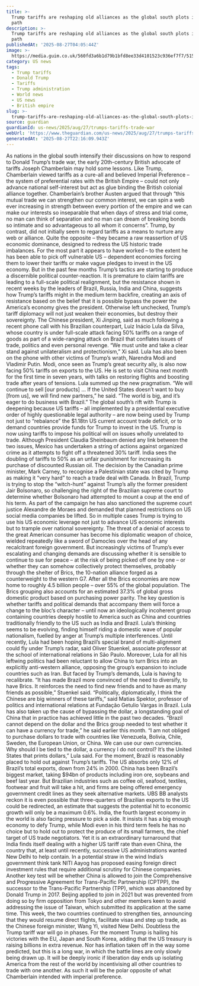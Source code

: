 ```yaml
---
title: >-
  Trump tariffs are reshaping old alliances as the global south plots its own
  path
description: >-
  Trump tariffs are reshaping old alliances as the global south plots its own
  path
publishedAt: '2025-08-27T04:05:44Z'
image: >-
  https://media.guim.co.uk/560fd3a6b1d79b1bfd8ee33d4101523c936ef7f7/515_0_5162_4128/500.jpg
category: US news
tags:
  - Trump tariffs
  - Donald Trump
  - Tariffs
  - Trump administration
  - World news
  - US news
  - British empire
slug: >-
  trump-tariffs-are-reshaping-old-alliances-as-the-global-south-plots-its-own-path
source: guardian
guardianId: us-news/2025/aug/27/trumps-tariffs-trade-war
webUrl: 'https://www.theguardian.com/us-news/2025/aug/27/trumps-tariffs-trade-war'
generatedAt: '2025-08-27T22:16:09.943Z'
---
```

As nations in the global south intensify their discussions on how to respond to Donald Trump’s trade war, the early 20th-century British advocate of tariffs Joseph Chamberlain may hold some lessons. Like Trump, Chamberlain viewed tariffs as a cure-all and believed Imperial Preference – the system of preferential rates with the British Empire – could not only advance national self-interest but act as glue binding the British colonial alliance together. Chamberlain’s brother Austen argued that through “this mutual trade we can strengthen our common interest, we can spin a web ever increasing in strength between every portion of the empire and we can make our interests so inseparable that when days of stress and trial come, no man can think of separation and no man can dream of breaking bonds so intimate and so advantageous to all whom it concerns”. Trump, by contrast, did not initially seem to regard tariffs as a means to nurture any web or alliance. Quite the opposite – they became a raw reassertion of US economic dominance, designed to redress the US historic trade imbalances. For the most part it appears to have worked – to the extent he has been able to pick off vulnerable US – dependent economies forcing them to lower their tariffs or make vague pledges to invest in the US economy. But in the past few months Trump’s tactics are starting to produce a discernible political counter-reaction. It is premature to claim tariffs are leading to a full-scale political realignment, but the resistance shown in recent weeks by the leaders of Brazil, Russia, India and China, suggests how Trump’s tariffs might in the medium term backfire, creating an axis of resistance based on the belief that it is possible bypass the power the America’s economy gives the president. Otherwise left unchecked, Trump’s tariff diplomacy will not just weaken their economies, but destroy their sovereignty. The Chinese president, Xi Jinping, said as much following a recent phone call with his Brazilian counterpart, Luiz Inácio Lula da Silva, whose country is under full-scale attack facing 50% tariffs on a range of goods as part of a wide-ranging attack on Brazil that conflates issues of trade, politics and even personal revenge. “We must unite and take a clear stand against unilateralism and protectionism,” Xi said. Lula has also been on the phone with other victims of Trump’s wrath, Narendra Modi and Vladimir Putin. Modi, once seen as Trump’s great security ally, is also now facing 50% tariffs on exports to the US. He is set to visit China next month for the first time in seven years, with talks on restoring flights and boosting trade after years of tensions. Lula summed up the new pragmatism. “We will continue to sell [our products] … If the United States doesn’t want to buy [from us], we will find new partners,” he said. “The world is big, and it’s eager to do business with Brazil.” The global south’s rift with Trump is deepening because US tariffs – all implemented by a presidential executive order of highly questionable legal authority – are now being used by Trump not just to “rebalance” the $1.18tn US current account trade deficit, or to demand countries provide funds for Trump to invest in the US. Trump is now using tariffs to impose his political will on issues wholly unrelated to trade. Although President Claudia Sheinbaum denied any link between the two issues, Mexico has undertaken a string of actions against organized crime as it attempts to fight off a threatened 30% tariff. India sees the doubling of tariffs to 50% as an unfair punishment for increasing its purchase of discounted Russian oil. The decision by the Canadian prime minister, Mark Carney, to recognise a Palestinian state was cited by Trump as making it “very hard” to reach a trade deal with Canada. In Brazil, Trump is trying to stop the “witch-hunt” against Trump’s ally the former president Jair Bolsonaro, so challenging the right of the Brazilian supreme court to determine whether Bolsonaro had attempted to mount a coup at the end of his term. As part of the campaign he has also sanctioned the supreme court justice Alexandre de Moraes and demanded that planned restrictions on US social media companies be lifted. So in multiple cases Trump is trying to use his US economic leverage not just to advance US economic interests but to trample over national sovereignty. The threat of a denial of access to the great American consumer has become his diplomatic weapon of choice, wielded repeatedly like a sword of Damocles over the head of any recalcitrant foreign government. But increasingly victims of Trump’s ever escalating and changing demands are discussing whether it is sensible to continue to sue for peace – at the risk of being picked off one by one – or whether they can somehow collectively protect themselves, probably through the shelter of Brics, the 10-nation alliance forged as a counterweight to the western G7. After all the Brics economies are now home to roughly 4.5 billion people – over 55% of the global population. The Brics grouping also accounts for an estimated 37.3% of global gross domestic product based on purchasing power parity. The key question is whether tariffs and political demands that accompany them will force a change to the bloc’s character – until now an ideologically incoherent group containing countries deeply hostile to America such as China and countries traditionally friendly to the US such as India and Brazil. Lula’s thinking seems to be evolving, finding himself riding a domestic wave of popular nationalism, fuelled by anger at Trump’s multiple interferences. Until recently, Lula had been hoping Brazil’s special brand of multi-alignment could fly under Trump’s radar, said Oliver Stuenkel, associate professor at the school of international relations in São Paulo. Moreover, Lula for all his leftwing politics had been reluctant to allow China to turn Brics into an explicitly anti-western alliance, opposing the group’s expansion to include countries such as Iran. But faced by Trump’s demands, Lula is having to recalibrate. “It has made Brazil more convinced of the need to diversify, to have Brics. It reinforces the need to find new friends and to have as many friends as possible,” Stuenkel said. “Politically, diplomatically, I think the Chinese are big winners of these tariffs,” said Matias Spektor, professor of politics and international relations at Fundação Getulio Vargas in Brazil. Lula has also taken up the cause of bypassing the dollar, a longstanding goal of China that in practice has achieved little in the past two decades. “Brazil cannot depend on the dollar and the Brics group needed to test whether it can have a currency for trade,” he said earlier this month. “I am not obliged to purchase dollars to trade with countries like Venezuela, Bolivia, Chile, Sweden, the European Union, or China. We can use our own currencies. Why should I be tied to the dollar, a currency I do not control? It’s the United States that prints dollars,” Lula said. For the moment, Brazil is reasonably placed to hold out against Trump’s tariffs. The US absorbs only 12% of Brazil’s total exports, down from 24% in 2000. China has been Brazil’s biggest market, taking $94bn of products including iron ore, soybeans and beef last year. But Brazilian industries such as coffee oil, seafood, textiles, footwear and fruit will take a hit, and firms are being offered emergency government credit lines as they seek alternative markets. UBS BB analysts reckon it is even possible that three-quarters of Brazilian exports to the US could be redirected, an estimate that suggests the potential hit to economic growth will only be a maximum 0.6%. India, the fourth largest economy in the world is also facing pressure to pick a side. It insists it has a big enough economy to defy Trump, while Modi even in his third term feels he has no choice but to hold out to protect the produce of its small farmers, the chief target of US trade negotiators. Yet it is an extraordinary turnaround that India finds itself dealing with a higher US tariff rate than even China, the country that, at least until recently, successive US administrations wanted New Delhi to help contain. In a potential straw in the wind India’s government think tank NITI Aayog has proposed easing foreign direct investment rules that require additional scrutiny for Chinese companies. Another key test will be whether China is allowed to join the Comprehensive and Progressive Agreement for Trans-Pacific Partnership (CPTPP), the successor to the Trans-Pacific Partnership (TPP), which was abandoned by Donald Trump in 2017. Beijing applied to join in 2021 but was prevented from doing so by firm opposition from Tokyo and other members keen to avoid addressing the issue of Taiwan, which submitted its application at the same time. This week, the two countries continued to strengthen ties, announcing that they would resume direct flights, facilitate visas and step up trade, as the Chinese foreign minister, Wang Yi, visited New Delhi. Doubtless the Trump tariff war will go in phases. For the moment Trump is hailing his victories with the EU, Japan and South Korea, adding that the US treasury is raising billions in extra revenue. Nor has inflation taken off in the way some predicted, but this is a long war, in which the battle lines are only slowly being drawn up. It will be deeply ironic if liberation day ends up isolating America from the rest of the world by incentivising all other countries to trade with one another. As such it will be the polar opposite of what Chamberlain intended with imperial preference.
